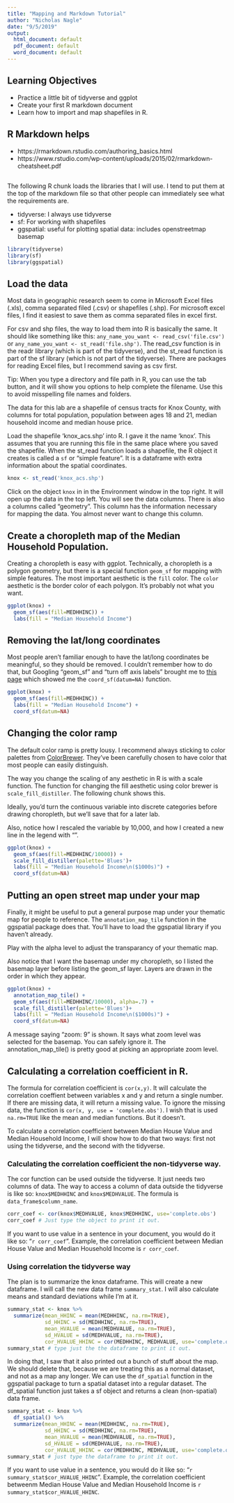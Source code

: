 ```yaml
---
title: "Mapping and Markdown Tutorial"
author: "Nicholas Nagle"
date: "9/5/2019"
output:
  html_document: default
  pdf_document: default
  word_document: default
---
```


## Learning Objectives
 - Practice a little bit of tidyverse and ggplot
 - Create your first R markdown document
 - Learn how to import and map shapefiles in R.

## R Markdown helps

- https://rmarkdown.rstudio.com/authoring_basics.html
- https://www.rstudio.com/wp-content/uploads/2015/02/rmarkdown-cheatsheet.pdf




##
The following R chunk loads the libraries that I will use. I tend to put them at the top of the markdown file so that other people can immediately see what the requirements are.

- tidyverse: I always use tidyverse
- sf: For working with shapefiles
- ggspatial: useful for plotting spatial data: includes openstreetmap basemap


```r
library(tidyverse)
library(sf)
library(ggspatial)
```
## Load the data 

Most data in geographic research seem to come in Microsoft Excel files (.xls), comma separated filed (.csv) or shapefiles (.shp).
For microsoft excel files, I find it easiest to save them as comma separated files in excel first.

For csv and shp files, the way to load them into R is basically the same. It should like something like this: `any_name_you_want <- read_csv('file.csv')` or 
`any_name_you_want <- st_read('file.shp')`.
The read_csv function is in the readr library (which is part of the tidyverse), and the st_read function is part of the sf library (which is not part of the tidyverse). There are packages for reading Excel files, but I recommend saving as csv first.

Tip: When you type a directory and file path in R, you can use the tab button, and it will show you options to help complete the filename. Use this to avoid misspelling file names and folders.


The data for this lab are a shapefile of census tracts for Knox County, with columns for total population, population between ages 18 and 21, median household income and median house price.


Load the shapefile 'knox_acs.shp' into R. I gave it the name 'knox'. This assumes that you are running this file in the same place where you saved the shapefile. When the st_read function loads a shapefile, the R object it creates is called a  `sf` or "simple feature". It is a dataframe with extra information about the spatial coordinates.


```r
knox <- st_read('knox_acs.shp')
```

Click on the object `knox` in in the Environment window in the top right. It will open up the data in the top left. You will see the data columns. There is also a columns called "geometry". This column has the information necessary for mapping the data. You almost never want to change this column.

## Create a choropleth map of the Median Household Population.

Creating a choropleth is easy with ggplot. Technically, a choropleth is a polygon geometry, but there is a special function `geom_sf` for mapping with simple features. The most important aesthetic is the `fill` color. The `color` aesthetic is the border color of each polygon. It's probably not what you want.

```r
ggplot(knox) + 
  geom_sf(aes(fill=MEDHHINC)) + 
  labs(fill = "Median Household Income") 

```

## Removing the lat/long coordinates

Most people aren't familiar enough to have the lat/long coordinates be meaningful, so they should be removed. I couldn't remember how to do that, but Googling "geom_sf" and "turn off axis labels" brought me to [this page](https://stackoverflow.com/questions/49836184/cant-remove-gridlines-when-plotting-with-geom-sf) which showed me the `coord_sf(datum=NA)` function.

```r
ggplot(knox) + 
  geom_sf(aes(fill=MEDHHINC)) + 
  labs(fill = "Median Household Income") +
  coord_sf(datum=NA)
```

## Changing the color ramp

The default color ramp is pretty lousy. I recommend always sticking to color palettes from [ColorBrewer](http://colorbrewer2.org/#type=sequential&scheme=Blues&n=3). They've been carefully chosen to have color that most people can easily distinguish.

The way you change the scaling of any aesthetic in R is with a scale function. The function for changing the fill aesthetic using color brewer is `scale_fill_distiller`. The following chunk shows this.

Ideally, you'd turn the continuous variable into discrete categories before drawing choropleth, but we'll save that for a later lab.

Also, notice how I rescaled the variable by 10,000, and how I created a new line in the legend with "\n".

```r
ggplot(knox) + 
  geom_sf(aes(fill=MEDHHINC/10000)) + 
  scale_fill_distiller(palette='Blues')+
  labs(fill = "Median Household Income\n($1000s)") +
  coord_sf(datum=NA)
```

## Putting an open street map under your map

Finally, it might be useful to put a general purpose map under your thematic map for people to reference. The `annotation_map_tile` function in the ggspatial package does that. You'll have to load the ggspatial library if you haven't already.

Play with the alpha level to adjust the transparancy of your thematic map.

Also notice that I want the basemap under my choropleth, so I listed the basemap layer before listing the geom_sf layer. Layers are drawn in the order in which they appear.


```r
ggplot(knox) + 
  annotation_map_tile() +
  geom_sf(aes(fill=MEDHHINC/10000), alpha=.7) + 
  scale_fill_distiller(palette='Blues')+
  labs(fill = "Median Household Income\n($1000s)") +
  coord_sf(datum=NA)
```

A message saying "zoom: 9" is shown. It says what zoom level was selected for the basemap. You can safely ignore it. The annotation_map_tile()  is pretty good at picking an appropriate zoom level.


## Calculating a correlation coefficient in R.

The formula for correlation coefficient is `cor(x,y)`. It will calculate the correlation coeffient between variables x and y and return a single number. If there are missing data, it will return a missing value. To ignore the missing data, the function is `cor(x, y, use = 'complete.obs')`. I wish that is used `na.rm=TRUE` like the mean and median functions. But it doesn't.

To calculate a correlation coefficient between Median House Value and Median Household Income, I will show how to do that two ways: first not using the tidyverse, and the second with the tidyverse.

### Calculating the correlation coefficient the non-tidyverse way.

The cor function can be used outside the tidyverse. It just needs two columns of data. The way to access a column of data outside the tidyverse is like so:
`knox$MEDHHINC` and `knox$MEDHVALUE`. The formula is `data_frame$column_name`.

```r
corr_coef <- cor(knox$MEDHVALUE, knox$MEDHHINC, use='complete.obs')
corr_coef # Just type the object to print it out.
```


If you want to use value in a sentence in your document, you would do it like so: "`r corr_coef`".  Example, the correlation coefficient between Median House Value and Median Household Income is `r corr_coef`.

### Using correlation the tidyverse way

The plan is to summarize the knox dataframe. This will create a new dataframe. I will call the new data frame `summary_stat`. I will also calculate means and standard deviations while I'm at it.

```r
summary_stat <- knox %>%
  summarize(mean_HHINC = mean(MEDHHINC, na.rm=TRUE),
            sd_HHINC = sd(MEDHHINC, na.rm=TRUE),
            mean_HVALUE = mean(MEDHVALUE, na.rm=TRUE),
            sd_HVALUE = sd(MEDHVALUE, na.rm=TRUE),
            cor_HVALUE_HHINC = cor(MEDHHINC, MEDHVALUE, use='complete.obs'))
summary_stat # type just the the dataframe to print it out.
```

In doing that, I saw that it also printed out a bunch of stuff about the map. We should delete that, because we are treating this as a normal dataset, and not as a map any longer. We can use the `df_spatial` function in the ggspatial package to turn a spatial dataset into a regular dataset. The df_spatial function just takes a sf object and returns a clean (non-spatial) data frame.


```r
summary_stat <- knox %>%
  df_spatial() %>%
  summarize(mean_HHINC = mean(MEDHHINC, na.rm=TRUE),
            sd_HHINC = sd(MEDHHINC, na.rm=TRUE),
            mean_HVALUE = mean(MEDHVALUE, na.rm=TRUE),
            sd_HVALUE = sd(MEDHVALUE, na.rm=TRUE),
            cor_HVALUE_HHINC = cor(MEDHHINC, MEDHVALUE, use='complete.obs'))
summary_stat # just type the dataframe to print it out.
```


If you want to use value in a sentence, you would do it like so: "`r summary_stat$cor_HVALUE_HHINC`".  Example, the correlation coefficient betweenm Median House Value and Median Household Income is `r summary_stat$cor_HVALUE_HHINC`.



